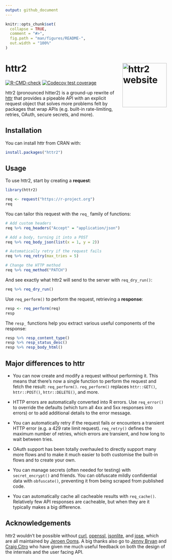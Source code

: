 ```yaml
---
output: github_document
---
```


<!-- README.md is generated from README.Rmd. Please edit that file -->

```r
knitr::opts_chunk$set(
  collapse = TRUE,
  comment = "#>",
  fig.path = "man/figures/README-",
  out.width = "100%"
)
```

# httr2 <a href="https://httr2.r-lib.org"><img src="man/figures/logo.png" align="right" height="138" alt="httr2 website" /></a>

<!-- badges: start -->

[![R-CMD-check](https://github.com/r-lib/httr2/workflows/R-CMD-check/badge.svg)](https://github.com/r-lib/httr2/actions)
[![Codecov test coverage](https://codecov.io/gh/r-lib/httr2/branch/main/graph/badge.svg)](https://app.codecov.io/gh/r-lib/httr2?branch=main)
<!-- badges: end -->

httr2 (pronounced hitter2) is a ground-up rewrite of [httr](https://httr.r-lib.org) that provides a pipeable API with an explicit request object that solves more problems felt by packages that wrap APIs (e.g. built-in rate-limiting, retries, OAuth, secure secrets, and more).

## Installation

You can install httr from CRAN with:

``` r
install.packages("httr2")
```

## Usage

To use httr2, start by creating a **request**:

```r
library(httr2)

req <- request("https://r-project.org")
req
```

You can tailor this request with the `req_` family of functions:

```r
# Add custom headers
req %>% req_headers("Accept" = "application/json")

# Add a body, turning it into a POST
req %>% req_body_json(list(x = 1, y = 2))

# Automatically retry if the request fails
req %>% req_retry(max_tries = 5)

# Change the HTTP method
req %>% req_method("PATCH")
```

And see exactly what httr2 will send to the server with `req_dry_run()`:

```r
req %>% req_dry_run()
```

Use `req_perform()` to perform the request, retrieving a **response**:

```r
resp <- req_perform(req)
resp
```

The `resp_` functions help you extract various useful components of the response:

```r
resp %>% resp_content_type()
resp %>% resp_status_desc()
resp %>% resp_body_html()
```

## Major differences to httr

-   You can now create and modify a request without performing it.
    This means that there's now a single function to perform the request and fetch the result: `req_perform()`.
    `req_perform()` replaces `httr::GET()`, `httr::POST()`, `httr::DELETE()`, and more.
  
-   HTTP errors are automatically converted into R errors.
    Use `req_error()` to override the defaults (which turn all 4xx and 5xx responses into errors) or to add additional details to the error message.

-   You can automatically retry if the request fails or encounters a transient HTTP error (e.g. a 429 rate limit request).
    `req_retry()` defines the maximum number of retries, which errors are transient, and how long to wait between tries.

-   OAuth support has been totally overhauled to directly support many more flows and to make it much easier to both customise the built-in flows and to create your own.

-   You can manage secrets (often needed for testing) with `secret_encrypt()` and friends.
    You can obfuscate mildly confidential data with `obfuscate()`, preventing it from being scraped from published code.

-   You can automatically cache all cacheable results with `req_cache()`.
    Relatively few API responses are cacheable, but when they are it typically makes a big difference.

## Acknowledgements

httr2 wouldn't be possible without [curl](https://jeroen.cran.dev/curl/), [openssl](https://github.com/jeroen/openssl/), [jsonlite](https://jeroen.cran.dev/jsonlite/), and [jose](https://github.com/r-lib/jose/), which are all maintained by [Jeroen Ooms](https://github.com/jeroen).
A big thanks also go to [Jenny Bryan](https://jennybryan.org) and [Craig Citro](https://research.google/people/CraigCitro/) who have given me much useful feedback on both the design of the internals and the user facing API.
